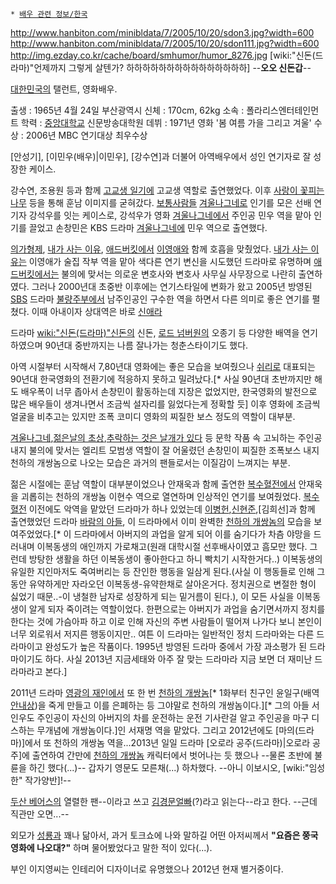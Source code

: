  * [[배우 관련 정보/한국]]

http://www.hanbiton.com/minibldata/7/2005/10/20/sdon3.jpg?width=600
http://www.hanbiton.com/minibldata/7/2005/10/20/sdon111.jpg?width=600
http://img.ezday.co.kr/cache/board/smhumor/humor_8276.jpg
[wiki:"신돈(드라마)"언제까지 그렇게 살텐가? 하하하하하하하하하하하하하하하] --'''오오 신돈갑'''--

[[대한민국]]의 탤런트, 영화배우.

출생 : 1965년 4월 24일 부산광역시
신체 : 170cm, 62kg
소속 : 폴라리스엔터테인먼트
학력 : [[중앙대학교]] 신문방송대학원
데뷔 : 1971년 영화 '봄 여름 가을 그리고 겨울'
수상 : 2006년 MBC 연기대상 최우수상

[안성기], [이민우(배우)|이민우], [강수연]과 더불어 아역배우에서 성인 연기자로 잘 성장한 케이스.

강수연, 조용원 등과 함께 [[고교생 일기]]에 고교생 역할로 출연했었다. 이후 [[사랑이 꽃피는 나무]] 등을 통해 훈남 이미지를 굳혀갔다. [[보통사람들]] [[겨울나그네]]로 인기를 모은 선배 연기자 강석우를 잇는 케이스로, 강석우가 영화 [[겨울나그네]]에서 주인공 민우 역을 맡아 인기를 끌었고 손창민은 KBS 드라마 [[겨울나그네]]에 민우 역으로 출연했다.

[[의가형제]], [[내가 사는 이유]], [[애드버킷]]에서 [[이영애]]와 함께 호흡을 맞췄었다. [[내가 사는 이유]]는 이영애가 술집 작부 역을 맡아 색다른 연기 변신을 시도했던 드라마로 유명하며 [[애드버킷]]에서는 불의에 맞서는 의로운 변호사와 변호사 사무실 사무장으로 나란히 출연하였다. 그러나 2000년대 초중반 이후에는 연기스타일에 변화가 왔고 2005년 방영된 [[SBS]] 드라마 [[불량주부]]에서 남주인공인 구수한 역을 하면서 다른 의미로 좋은 연기를 펼쳤다. 이때 아내이자 상대역은 바로 [[신애라]] 

드라마 [[wiki:"신돈(드라마)"신돈]]의 신돈, [[로드 넘버원]]의 오종기 등 다양한 배역을 연기하였으며 90년대 중반까지는 나름 잘나가는 청춘스타이기도 했다.

아역 시절부터 시작해서 7,80년대 영화에는 좋은 모습을 보여줬으나 [[쉬리]]로 대표되는 90년대 한국영화의 전환기에 적응하지 못하고 밀려났다.[* 사실 90년대 초반까지만 해도 배우폭이 너무 좁아서 손창민이 활동하는데 지장은 없었지만, 한국영화의 발전으로 많은 배우들이 생겨나면서 조금씩 설자리를 잃었다는게 정확할 듯] 이후 영화에 조금씩 얼굴을 비추고는 있지만 조폭 코미디 영화의 찌질한 보스 정도의 역할이 대부분.

[[겨울나그네]],[[젊은날의 초상]],[[추락하는 것은 날개가 있다]] 등 문학 작품 속 고뇌하는 주인공 내지 불의에 맞서는 엘리트 모범생 역할이 잘 어울렸던 손창민이 찌질한 조폭보스 내지 천하의 개쌍놈으로 나오는 모습은 과거의 팬들로서는 이질감이 느껴지는 부분.

젊은 시절에는 훈남 역할이 대부분이었으나 안재욱과 함께 출연한 [[복수혈전]]에서 안재욱을 괴롭히는 천하의 개쌍놈 이현수 역으로 열연하며 인상적인 연기를 보여줬었다. [[복수혈전]] 이전에도 악역을 맡았던 드라마가 하나 있었는데 [[이병헌]],[[신현준]],[김희선]과 함께 출연했었던 드라마 [[바람의 아들]], 이 드라마에서 이미 완벽한 [[천하의 개쌍놈]]의 모습을 보여주었었다.[* 이 드라마에서 아버지의 과업을 알게 되어 이를 숨기다가 차츰 야망을 드러내며 이복동생의 애인까지 가로채고(원래 대학시절 선후배사이였고 흠모만 했다. 그런데 방탕한 생활을 하던 이복동생이 좋아한다고 하니 빡치기 시작한거다..) 이복동생의 유일한 지인마저도 죽여버리는 등 잔인한 행동을 일삼게 된다.(사실 이 행동들로 인해 그동안 유약하게만 자라오던 이복동생-유약한채로 살아온거다. 정치권으로 변절한 형이 싫었기 때문..-이 냉철한 남자로 성장하게 되는 밑거름이 된다.), 이 모든 사실을 이복동생이 알게 되자 죽이려는 역할이었다. 한편으로는 아버지가 과업을 숨기면서까지 정치를 한다는 것에 가슴아파 하고 이로 인해 자신의 주변 사람들이 떨어져 나가다 보니 본인이 너무 외로워서 저지른 행동이지만.. 여튼 이 드라마는 일반적인 정치 드라마와는 다른 드라마이고 완성도가 높은 작품이다. 1995년 방영된 드라마 중에서 가장 과소평가 된 드라마이기도 하다. 사실 2013년 지금세태와 아주 잘 맞는 드라마라 지금 보면 더 재미난 드라마라고 본다.]

2011년 드라마 [[영광의 재인]]에서 또 한 번 [[천하의 개쌍놈]][* 1화부터 친구인 윤일구(배역 [[안내상]])을 죽게 만들고 이를 은폐하는 등 그야말로 천하의 개쌍놈이다.][* 그의 아들 서인우도 주인공이 자신의 아버지의 차를 운전하는 운전 기사란걸 알고 주인공을 마구 디스하는 무개념에 개쌍놈이다.]인 서재명 역을 맡았다. 그리고 2012년에도 [마의(드라마)]에서 또 천하의 개쌍놈 역을...2013년 일일 드라마 [오로라 공주(드라마)|오로라 공주]에 출연하여 간만에 [[천하의 개쌍놈]] 캐릭터에서 벗어나는 듯 했으나 --물론 초반에 불륜을 하긴 했다(...)-- 갑자기 영문도 모른채(...) 하차했다. --아니 이보시오, [wiki:"임성한" 작가양반]!--

[[두산 베어스]]의 열렬한 팬--이라고 쓰고 [[김경문]]얼빠(?)라고 읽는다--라고 한다. --근데 직관만 오면...--

외모가 [[성룡]]과 꽤나 닮아서, 과거 토크쇼에 나와 말하길 어떤 아저씨께서 '''"요즘은 쭝국영화에 나오대?"''' 하며 물어봤었다고 말한 적이 있다(...).

부인 이지영씨는 인테리어 디자이너로 유명했으나 2012년 현재 별거중이다.
